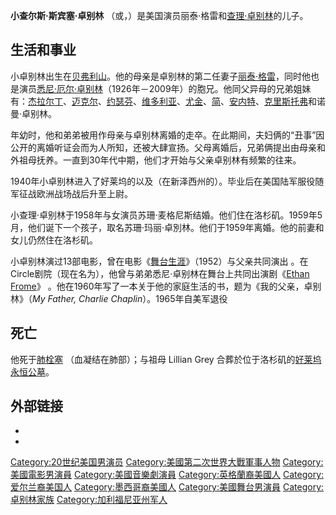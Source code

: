 {{Infobox person
| name = 小查尔斯·卓别林
| image =
| birth_name = 小查尔斯·斯宾塞·卓别林
| birth_date = {{birth date|1925|05|05}}
| birth_place = {{USA}}[[加利福尼亚州|加利福尼亚州]][[贝弗利山_(加利福尼亚州)|贝弗利山]]
| death_date = {{death date and age|1968|03|20|1925|05|05}}
| death_place = {{USA}}[[加利福尼亚州|加利福尼亚州]][[好莱坞|好莱坞]]
| spouse = Susan Magness <br><small>(m.1958-1959; divorced)</small>
| children = Susan Maree Chaplin (b. 1959)
| parents = [[查理·卓别林|查理·卓别林]] (1889-1977)<br>[[丽泰·格雷|丽泰·格雷]] (1908-1995)
}}
'''小查尔斯·斯宾塞·卓别林''' （{{lang-en|Charles Chaplin, Jr.}}或{{lang|en|Charles Spencer Chaplin Jr.}}，{{bd|1925年|5月5日|1968年|3月20日}}）是美国演员丽泰·格雷和[[查理·卓别林|查理·卓别林]]的儿子。

== 生活和事业 ==
小卓别林出生在[[贝弗利山_(加利福尼亚州)|贝弗利山]]。他的母亲是卓别林的第二任妻子[[丽泰·格雷|丽泰·格雷]]，同时他也是演员[[悉尼·厄尔·卓别林|悉尼·厄尔·卓别林]]（1926年－2009年）的胞兄。他同父异母的兄弟姐妹有：[[杰拉尔丁·卓别林|杰拉尔丁]]、[[迈克尔·卓别林|迈克尔]]、[[约瑟芬·卓别林|约瑟芬]]、[[维多利亚·卓别林|维多利亚]]、[[尤金·卓别林|尤金]]、[[简·卓别林|简]]、[[安内特·卓别林|安内特]]、[[克里斯托弗·卓别林|克里斯托弗]]和诺曼·卓别林。

年幼时，他和弟弟被用作母亲与卓别林离婚的走卒。在此期间，夫妇俩的“丑事”因公开的离婚听证会而为人所知，还被大肆宣扬。父母离婚后，兄弟俩提出由母亲和外祖母抚养。一直到30年代中期，他们才开始与父亲卓别林有频繁的往来。

1940年小卓别林进入了好莱坞的{{link-en|布莱克福克斯军事学院|Black-Foxe Military Institute}}以及{{link-en|劳伦斯维尔学校|Lawrenceville School}}（在新泽西州的{{link-en|Lawrenceville|Lawrenceville, New Jersey}}）。毕业后在美国陆军服役随军征战欧洲战场战后升至上尉。

小查理·卓别林于1958年与女演员苏珊·麦格尼斯结婚。他们住在洛杉矶。1959年5月，他们诞下一个孩子，取名苏珊·玛丽·卓別林。他们于1959年离婚。他的前妻和女儿仍然住在洛杉矶。

小卓别林演过13部电影，曾在电影《[[舞台生涯|舞台生涯]]》（1952）与父亲共同演出 。在Circle剧院（现在名为{{link-en|El Centro剧院|El Centro Theatre}}），他曾与弟弟悉尼·卓别林在舞台上共同出演剧《[[Ethan_Frome|Ethan Frome]]》 。他在1960年写了一本关于他的家庭生活的书，题为《我的父亲，卓别林》（''My Father, Charlie Chaplin''）。1965年自美军退役

== 死亡 ==
他死于[[肺栓塞|肺栓塞]] （血凝结在肺部）；与祖母 Lillian Grey 合葬於位于洛杉矶的[[好莱坞永恒公墓|好莱坞永恒公墓]]。

== 外部链接 ==
{{portal|人物}}
* {{IMDb name|0152224}}
* {{Find a Grave|2058}}

{{卓别林家族|state=collapsed}}
{{Authority control}}

{{DEFAULTSORT:Chaplin Jr, Charlie}}
[[Category:20世纪美国男演员|Category:20世纪美国男演员]]
[[Category:美國第二次世界大戰軍事人物|Category:美國第二次世界大戰軍事人物]]
[[Category:美國電影男演員|Category:美國電影男演員]]
[[Category:美國音樂劇演員|Category:美國音樂劇演員]]
[[Category:英格蘭裔美國人|Category:英格蘭裔美國人]]
[[Category:爱尔兰裔美国人|Category:爱尔兰裔美国人]]
[[Category:墨西哥裔美國人|Category:墨西哥裔美國人]]
[[Category:美國舞台男演員|Category:美國舞台男演員]]
[[Category:卓别林家族|Category:卓别林家族]]
[[Category:加利福尼亚州军人|Category:加利福尼亚州军人]]